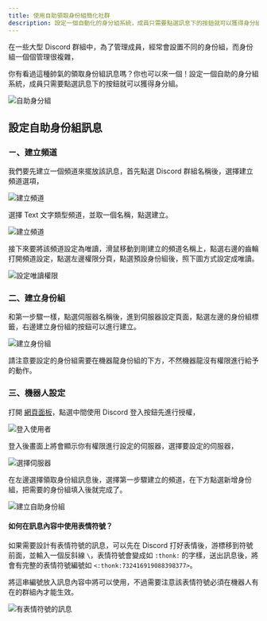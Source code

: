 ```yaml
---
title: 使用自助領取身份組簡化社群
description: 設定一個自動化的身分組系統，成員只需要點選訊息下的按鈕就可以獲得身分組！
---
```


在一些大型 Discord 群組中，為了管理成員，經常會設置不同的身份組，而身份組一個個管理很複雜，

你有看過這種帥氣的領取身份組訊息嗎？你也可以來一個！設定一個自助的身分組系統，成員只需要點選訊息下的按鈕就可以獲得身分組。

![自助身分組](/docs/role/role.png)

## 設定自助身份組訊息

### ㄧ、建立頻道

我們要先建立一個頻道來擺放該訊息，首先點選 Discord 群組名稱後，選擇建立頻道選項，

![建立頻道](/docs/role/create-channel.png)

選擇 Text 文字類型頻道，並取一個名稱，點選建立。

![建立頻道](/docs/role/create-channel-modal.png)



接下來要將該頻道設定為唯讀，滑鼠移動到剛建立的頻道名稱上，點選右邊的齒輪打開頻道設定，點選左邊權限分頁，點選預設身份組後，照下圖方式設定成唯讀。

![設定唯讀權限](/docs/role/set-permissions.png)

### 二、建立身份組

和第一步驟一樣，點選伺服器名稱後，進到伺服器設定頁面，點選左邊的身份組標籤，右邊建立身份組的按鈕可以進行建立。

![建立身份組](/docs/role/create-roles.png)

<Warning>
  請注意要設定的身份組需要在機器龍身份組的下方，不然機器龍沒有權限進行給予的動作。
</Warning>

### 三、機器人設定

打開 [網頁面板](https://app.yeecord.com/)，點選中間使用 Discord 登入按鈕先進行授權，

![登入使用者](/docs/dashboard/login.png)

登入後畫面上將會顯示你有權限進行設定的伺服器，選擇要設定的伺服器，



![選擇伺服器](/docs/dashboard/select-server.png)

在左邊選擇領取身份組訊息後，選擇第一步驟建立的頻道，在下方點選新增身份組，把需要的身份組填入後就完成了。

![建立自助身份組](/docs/role/settings.png)

#### 如何在訊息內容中使用表情符號？

如果需要設計有表情符號的訊息，可以先在 Discord 打好表情後，游標移到符號前面，並輸入一個反斜線 `\`，表情符號會變成如 `:thonk:` 的字樣，送出訊息後，將會有完整的表情符號編號如 `<:thonk:732416919088398377>`。

將這串編號放入訊息內容中將可以使用，不過需要注意該表情符號必須在機器人有在的群組內才能生效。

![有表情符號的訊息](/docs/role/emoji.png)


